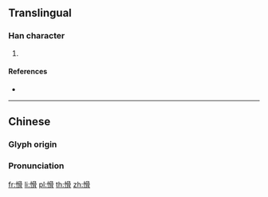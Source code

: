 ==Translingual==

===Han character===
{{Han char|rn=61|rad=心|as=10|sn=13|four=97027|canj=PBBB|ids=⿰忄骨}}

# {{defn|Han|sort=心10}}

====References====
* {{Han ref|kx=0396.270|dkj=11003|dj=0735.150|hdz=42329.010|uh=6132|ud=24882|bh=DD6B|bd=56683}}

----

==Chinese==
{{zh-forms}}

===Glyph origin===
{{Han etym}}

===Pronunciation===
{{zh-pron
|m=gǔ
|c=gwat1
|mc=y
|oc=y
|ma=
|cat=
}}

[[fr:愲]]
[[li:愲]]
[[pl:愲]]
[[th:愲]]
[[zh:愲]]